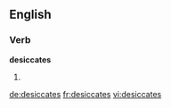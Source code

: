 
==English==

===Verb===
'''desiccates'''

# {{third-person singular of|[[desiccate]]}}

[[de:desiccates]]
[[fr:desiccates]]
[[vi:desiccates]]